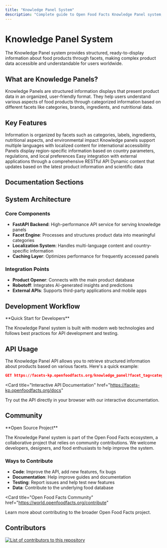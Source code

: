 ```yaml
---
title: "Knowledge Panel System"
description: "Complete guide to Open Food Facts Knowledge Panel system, including facets, API usage, development setup, and contribution guidelines."
---
```



# Knowledge Panel System

<Callout type="info">
  The Knowledge Panel system provides structured, ready-to-display information
  about food products through facets, making complex product data accessible and
  understandable for users worldwide.
</Callout>

## What are Knowledge Panels?

Knowledge Panels are structured information displays that present product data in an organized, user-friendly format. They help users understand various aspects of food products through categorized information based on different facets like categories, brands, ingredients, and nutritional data.

## Key Features

<Steps>
  <Step title="Facet-Based Organization">
    Information is organized by facets such as categories, labels, ingredients,
    nutritional aspects, and environmental impact
  </Step>
  <Step title="Multi-Language Support">
    Knowledge panels support multiple languages with localized content for
    international accessibility
  </Step>
  <Step title="Country-Specific Data">
    Panels display region-specific information based on country parameters,
    regulations, and local preferences
  </Step>
  <Step title="API Integration">
    Easy integration with external applications through a comprehensive RESTful
    API
  </Step>
  <Step title="Real-time Updates">
    Dynamic content that updates based on the latest product information and
    scientific data
  </Step>
</Steps>

## Documentation Sections

<Cards>
  <Card
    title="API Reference"
    href="/docs/Knowledge-Panel"
    description="Complete API documentation for accessing knowledge panels and facet data"
  />
  <Card
    title="Project Setup"
    href="/docs/Knowledge-Panel/how-to-guides/Project-setup-locally"
    description="Set up the Knowledge Panel system locally for development and testing"
  />
  <Card
    title="Contributing Guide"
    href="/docs/Knowledge-Panel/how-to-guides/CONTRIBUTING"
    description="Learn how to contribute to the Knowledge Panel project development"
  />
  <Card
    title="Testing Documentation"
    href="/docs/Knowledge-Panel/how-to-guides/Testing"
    description="Comprehensive testing guide for validating changes and new features"
  />
</Cards>

## System Architecture

### Core Components

- **FastAPI Backend**: High-performance API service for serving knowledge panels
- **Facet Engine**: Processes and structures product data into meaningful categories
- **Localization System**: Handles multi-language content and country-specific information
- **Caching Layer**: Optimizes performance for frequently accessed panels

### Integration Points

- **Product Opener**: Connects with the main product database
- **Robotoff**: Integrates AI-generated insights and predictions
- **External APIs**: Supports third-party applications and mobile apps

## Development Workflow

<Callout type="info">
**Quick Start for Developers**

The Knowledge Panel system is built with modern web technologies and follows best practices for API development and testing.

</Callout>

## API Usage

The Knowledge Panel API allows you to retrieve structured information about products based on various facets. Here's a quick example:

```json title="Example API Request"
GET https://facets-kp.openfoodfacts.org/knowledge_panel?facet_tag=category&value_tag=yogurts&lang_code=en&country=us
```

<Card
  title="Interactive API Documentation"
  href="https://facets-kp.openfoodfacts.org/docs"
>
  Try out the API directly in your browser with our interactive documentation.
</Card>

## Community

<Callout>
**Open Source Project**

The Knowledge Panel system is part of the Open Food Facts ecosystem, a collaborative project that relies on community contributions. We welcome developers, designers, and food enthusiasts to help improve the system.

</Callout>

### Ways to Contribute

- **Code**: Improve the API, add new features, fix bugs
- **Documentation**: Help improve guides and documentation
- **Testing**: Report issues and help test new features
- **Data**: Contribute to the underlying food database

<Card
  title="Open Food Facts Community"
  href="https://world.openfoodfacts.org/contribute"
>
  Learn more about contributing to the broader Open Food Facts project.
</Card>

## Contributors

<a href="https://github.com/openfoodfacts/facets-knowledge-panels/graphs/contributors">
  <img
    alt="List of contributors to this repository"
    src="https://contrib.rocks/image?repo=openfoodfacts/facets-knowledge-panels"
  />
</a>
